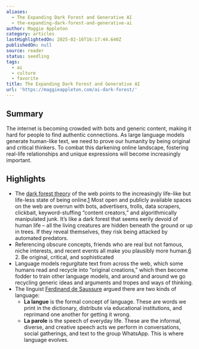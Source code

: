 ```yaml
---
aliases:
  - The Expanding Dark Forest and Generative AI
  - the-expanding-dark-forest-and-generative-ai
author: Maggie Appleton
category: articles
lastHighlightedOn: 2025-02-16T16:17:44.640Z
publishedOn: null
source: reader
status: seedling
tags:
  - ai
  - culture
  - favorite
title: The Expanding Dark Forest and Generative AI
url: 'https://maggieappleton.com/ai-dark-forest/'
---
```

## Summary

The internet is becoming crowded with bots and generic content, making it hard for people to find authentic connections. As large language models generate human-like text, we need to prove our humanity by being original and critical thinkers. To combat this darkening online landscape, fostering real-life relationships and unique expressions will become increasingly important.

## Highlights

- The [dark forest theory](https://maggieappleton.com/cozy-web) of the web points to the increasingly life-like but life-less state of being online.[1](https://maggieappleton.com/ai-dark-forest/#footnote-1) Most open and publicly available spaces on the web are overrun with bots, advertisers, trolls, data scrapers, clickbait, keyword-stuffing “content creators,” and algorithmically manipulated junk.
  It’s like a dark forest that seems eerily devoid of human life – all the living creatures are hidden beneath the ground or up in trees. If they reveal themselves, they risk being attacked by automated predators.
- Referencing obscure concepts, friends who are real but not famous, niche interests, and recent events all make you plausibly more human.[6](https://maggieappleton.com/ai-dark-forest/#footnote-6) 2. Be original, critical, and sophisticated
- [](https://maggieappleton.com/ai-dark-forest/#footnote-7)Language models regurgitate text from across the web, which some humans read and recycle into “original creations,” which then become fodder to train other language models, and around and around we go recycling generic ideas and arguments and tropes and ways of thinking.
- The linguist [Ferdinand de Saussure](https://en.wikipedia.org/wiki/Ferdinand_de_Saussure) argued there are two kinds of language:
  - **La langue** is the formal concept of language. These are words we print in the dictionary, distribute via educational institutions, and reprimand one another for getting it wrong.
  - **La parole** is the speech of everyday life. These are the informal, diverse, and creative speech acts we perform in conversations, social gatherings, and text to the group WhatsApp. This is where language evolves.
